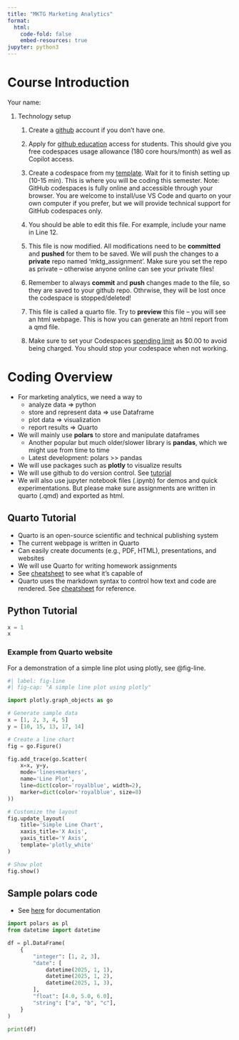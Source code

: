 ```yaml
---
title: "MKTG Marketing Analytics"
format:
  html:
    code-fold: false
    embed-resources: true
jupyter: python3
---
```


# Course Introduction

Your name:

1. Technology setup
    1. Create a [github](https://github.com/){target="_blank"} account if you don't have one.

    1. Apply for [github education](https://docs.github.com/en/education/explore-the-benefits-of-teaching-and-learning-with-github-education/github-education-for-students/apply-to-github-education-as-a-student){target="_blank"} access for students. This should give you free codespaces usage allowance (180 core hours/month) as well as Copilot access.

    1. Create a codespace from my [template](https://github.com/shleeneu/mktg_codespace){target="_blank"}. Wait for it to finish setting up (10-15 min). This is where you will be coding this semester. Note: GitHub codespaces is fully online and accessible through your browser. You are welcome to install/use VS Code and quarto on your own computer if you prefer, but we will provide technical support for GitHub codespaces only.
    
    1. You should be able to edit this file. For example, include your name in Line 12.

    1. This file is now modified. All modifications need to be __committed__ and __pushed__ for them to be saved. We will push the changes to a __private__ repo named 'mktg_assignment'. Make sure you set the repo as private -- otherwise anyone online can see your private files!

    1. Remember to always __commit__ and __push__ changes made to the file, so they are saved to your github repo. Othrwise, they will be lost once the codespace is stopped/deleted!

    1. This file is called a quarto file. Try to __preview__ this file -- you will see an html webpage. This is how you can generate an html report from a qmd file.

    1. Make sure to set your Codespaces [spending limit](https://github.com/settings/billing/spending_limit){target="_blank"} as $0.00 to avoid being charged. You should stop your codespace when not working.
    

# Coding Overview

- For marketing analytics, we need a way to
    - analyze data => python
    - store and represent data => use Dataframe
    - plot data => visualization
    - report results => Quarto
- We will mainly use **polars** to store and manipulate dataframes
    - Another popular but much older/slower library is **pandas**, which we might use from time to time
    - Latest development: polars >> pandas
- We will use packages such as **plotly** to visualize results
- We will use github to do version control. See [tutorial](https://docs.github.com/en/get-started/start-your-journey/hello-world){target="_blank"}
- We will also use jupyter notebook files (.ipynb) for demos and quick experimentations. But please make sure assignments are written in quarto (.qmd) and exported as html.

## Quarto Tutorial

- Quarto is an open-source scientific and technical publishing system
- The current webpage is written in Quarto
- Can easily create documents (e.g., PDF, HTML), presentations, and websites
- We will use Quarto for writing homework assignments
- See [cheatsheet](https://rstudio.github.io/cheatsheets/quarto.pdf) to see what it's capable of 
- Quarto uses the markdown syntax to control how text and code are rendered. See [cheatsheet](https://images.datacamp.com/image/upload/v1697798108/Markdown_Cheat_Sheet_9657d9746f.png) for reference.


## Python Tutorial


```python
x = 1
x

```

### Example from Quarto website

For a demonstration of a simple line plot using plotly, see @fig-line.


```python
#| label: fig-line
#| fig-cap: "A simple line plot using plotly"

import plotly.graph_objects as go

# Generate sample data
x = [1, 2, 3, 4, 5]
y = [10, 15, 13, 17, 14]

# Create a line chart
fig = go.Figure()

fig.add_trace(go.Scatter(
    x=x, y=y,
    mode='lines+markers',
    name='Line Plot',
    line=dict(color='royalblue', width=2),
    marker=dict(color='royalblue', size=8)
))

# Customize the layout
fig.update_layout(
    title='Simple Line Chart',
    xaxis_title='X Axis',
    yaxis_title='Y Axis',
    template='plotly_white'
)

# Show plot
fig.show()

```

## Sample polars code

- See [here](https://docs.pola.rs/user-guide/getting-started/){target="_blank"} for documentation

```python
import polars as pl
from datetime import datetime

df = pl.DataFrame(
    {
        "integer": [1, 2, 3],
        "date": [
            datetime(2025, 1, 1),
            datetime(2025, 1, 2),
            datetime(2025, 1, 3),
        ],
        "float": [4.0, 5.0, 6.0],
        "string": ["a", "b", "c"],
    }
)

print(df)
```
